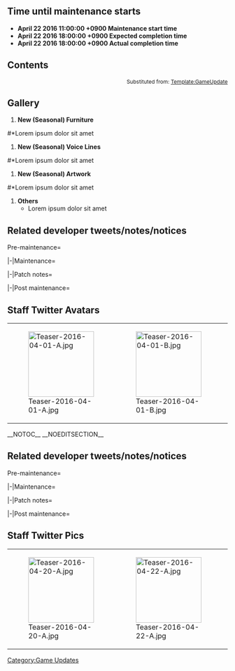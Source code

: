 ==Time until maintenance starts==

* '''April 22 2016 11:00:00 +0900 Maintenance start time'''
* '''April 22 2016 18:00:00 +0900 Expected completion time'''
* '''April 22 2016 18:00:00 +0900 Actual completion time'''

== Contents ==
<div style="font-size:12px;text-align:right">Substituted from: [[Template:GameUpdate]]</div>

==Gallery==
<!-- Add this section after maintenance. To use gallery slider feature, see http://community.wikia.com/wiki/Help:Galleries,_Slideshows,_and_Sliders/wikitext 
<gallery source="template" type="slider" hideaddbutton="true">
Uzuki's floor.png|New Furniture|linktext=Uzuki's floor
Uzuki's wallpaper.png|New Furniture|linktext=Uzuki's wallpaper
Uzuki's window.png|New Furniture|linktext=Uzuki's window
Uzuki's desk.png|New Furniture|linktext=Uzuki's desk
Uzuki's wallscroll.png|New Furniture|linktext=Uzuki's wallscroll
</gallery>->

== Contents ==
#'''Start of [[Event]]'''
#*Please visit the article above for more information.
#'''New Remodel'''
#*Lorem ipsum dolor sit amet
#'''New Ships'''
#*{{Shipgirl}} Lorem ipsum dolor sit amet
#*{{Shipgirl}} Lorem ipsum dolor sit amet
#*{{Shipgirl}} Lorem ipsum dolor sit amet
#'''New Equipment'''
#*Lorem ipsum dolor sit amet 
#'''New Abyssal Ships'''
#*Lorem ipsum dolor sit amet
#'''New Abyssal Equipment'''
#*Lorem ipsum dolor sit amet
#'''New Mechanics'''
#*Lorem ipsum dolor sit amet
#'''New Quests'''
#*Lorem ipsum dolor sit amet <!--- Use Template:Quest and Template:ItemStack --->
#'''New (Seasonal) Furniture'''
<!--- i.e.: New Year-themed Furniture--->
#*Lorem ipsum dolor sit amet
#'''New (Seasonal) Voice Lines'''
<!--- i.e.: New Year-themed Voice Lines--->
#*Lorem ipsum dolor sit amet <!--- Ships with new voice line --->
#'''New (Seasonal) Artwork'''
<!--- i.e.: New Year-themed Artwork--->
#*Lorem ipsum dolor sit amet <!--- Ships with new artwork --->
#'''Others'''
#*Lorem ipsum dolor sit amet

== Related developer tweets/notes/notices ==
<tabber>Pre-maintenance=
{{MultiTweet
|MultiTweetID = PreMaint
|color = #ace
|title = Pre maintenance tweets

|link01 = https://twitter.com/KanColle_STAFF/status/719327273975853056
|JP01 = 現在「艦これ」運営鎮守府では、次の改二改装実装の準備を進めています。激戦海域アイアンボトムサウンドに幾多も突入、単艦でも奮戦し、最期は輸送作戦中にレーダーによる敵艦隊の待ち伏せ攻撃に敗れ没したある改白露型駆逐艦の改二改装の実装を準備しています。
|EN01 = Lorem ipsum dolor sit amet, consectetur adipiscing elit, sed do eiusmod tempor incididunt ut labore et dolore magna aliqua. Ut enim ad minim veniam, quis nostrud exercitation ullamco laboris nisi ut aliquip ex ea commodo consequat. Duis aute irure dolor in reprehenderit in voluptate velit esse cillum dolore eu fugiat nulla pariatur. Excepteur sint occaecat cupidatat non proident, sunt in culpa qui officia deserunt mollit anim id est laborum
|TL01 = [[User:Admiral Mikado|Admiral Mikado]]

|link02 = https://twitter.com/KanColle_STAFF/status/719685770491990018
|JP02 = 「艦これ」次回の稼働全サーバ群共通メンテナンス＆アップデートは、【4/22(金)】に実施させて頂く予定です。同メンテナンスに伴うアップデートでは、アイアンボトムサウンドに幾度も突入し奮戦した、ある改白露型駆逐艦の改二改装などを実装予定です。
|EN02 = Lorem ipsum dolor sit amet, consectetur adipiscing elit, sed do eiusmod tempor incididunt ut labore et dolore magna aliqua. Ut enim ad minim veniam, quis nostrud exercitation ullamco laboris nisi ut aliquip ex ea commodo consequat. Duis aute irure dolor in reprehenderit in voluptate velit esse cillum dolore eu fugiat nulla pariatur.
|TL02 = [[User:Admiral Mikado|Admiral Mikado]]

}}

|-|Maintenance=
{{MultiTweet
|MultiTweetID = Maint
|color = #ace
|title = Maintenance (progress) tweets

|link01 = 
|JP01 = 
|EN01 = 
|TL01 = 

|link02 = 
|JP02 = 
|EN02 = 
|TL02 = 
}}

|-|Patch notes=
{{MultiTweet
|MultiTweetID = PatchNotes
|color = #ace
|title = Patch notes

|link01 = 
|JP01 = 
|EN01 = 
|TL01 = 

|link02 = 
|JP02 = 
|EN02 = 
|TL02 = 

}}

|-|Post maintenance=
{{MultiTweet
|MultiTweetID = PostMaint
|color = #ace
|title = Post maintenance tweets

|link01 = 
|JP01 = 
|EN01 = 
|TL01 = 

|link02 = 
|JP02 = 
|EN02 = 
|TL02 = 

}}
</tabber>
==Staff Twitter Avatars==
{|
|[[File:Teaser-2016-04-01-A.jpg|150px]]
|[[File:Teaser-2016-04-01-B.jpg|150px]]
|[[File:Teaser-2016-04-01-C.jpg|150px]]
|[[File:Teaser-2016-04-03-A.jpg|150px]]
|}

__NOTOC__
__NOEDITSECTION__



== Related developer tweets/notes/notices ==
<tabber>Pre-maintenance=
{{MultiTweet
|MultiTweetID = PreMaint
|color = #ace
|title = Pre maintenance tweets

|link01 = https://twitter.com/KanColle_STAFF/status/719327273975853056
|JP01 = 現在「艦これ」運営鎮守府では、次の改二改装実装の準備を進めています。激戦海域アイアンボトムサウンドに幾多も突入、単艦でも奮戦し、最期は輸送作戦中にレーダーによる敵艦隊の待ち伏せ攻撃に敗れ没したある改白露型駆逐艦の改二改装の実装を準備しています。
|EN01 = We're currently working on the next second remodelling. This time it'll be for a certain improved Shiratsuyu-class destroyer who embarked to Ironbottom Sound several times, fought viciously even when alone, only to sink during a transport operation due to a radar-guided ambush attack by an enemy fleet.
|TL01 = [[User:Admiral Mikado|Admiral Mikado]]

|link02 = https://twitter.com/KanColle_STAFF/status/719685770491990018
|JP02 = 「艦これ」次回の稼働全サーバ群共通メンテナンス＆アップデートは、【4/22(金)】に実施させて頂く予定です。同メンテナンスに伴うアップデートでは、アイアンボトムサウンドに幾度も突入し奮戦した、ある改白露型駆逐艦の改二改装などを実装予定です。
|EN02 = The next KanColle server maintenance & update is slated for the 22nd April. During said update a certain improved Shiratsuyu-class destroyer who fought viciously in Ironbottom Sound several times will receive her second remodelling.
|TL02 = [[User:Admiral Mikado|Admiral Mikado]]

|link03 = https://twitter.com/KanColle_STAFF/status/720774907592728576
|JP03 = 「艦これ」次回の稼働全サーバ群共通メンテナンス＆アップデートは、【4/22(金)】に実施させて頂く予定です。また、春イベント2016期間限定海域は、全ての準備が整えば来月【5/2(月)】より作戦展開予定です。同作戦期間は【約三週間】の予定です。
|EN03 = The next KanColle server maintenance & update is slated for the 22nd April. Furthermore, the Spring 2016 Event is planned to start on the 2nd May. It'll last around 3 weeks.
|TL03 = [[User:Admiral Mikado|Admiral Mikado]]

|link04 = https://twitter.com/KanColle_STAFF/status/721512409458806786
|JP04 = 「艦これ」次回の稼働全サーバ群共通メンテナンス＆アップデートは、【4/22(金)】に実施させて頂く予定です。また、春イベント2016期間限定海域は、全ての準備が整えば、来月【5/2(月)】より作戦開始予定です。歴戦の提督方は、作戦難易度【乙】及び【甲】の選択も可能です。
|EN04 = The next KanColle server maintenance & update is slated for the 22nd April. Furthermore, the Spring 2016 Event is planned to start on the 2nd May. Veteran admirals will be able to select Medium & Hard Mode.
|TL04 = [[User:Admiral Mikado|Admiral Mikado]]

|link05 = https://twitter.com/KanColle_STAFF/status/722951676953432064
|JP05 = 明日【4/22(金)】に、「艦これ」稼働全サーバ群共通メンテナンス＆アップデートは実施させて頂く予定です。メンテナンス開始時間は【AM 11:00】、同完了時間は【18:00】の予定です。提督の皆さん、お手数お掛けして恐縮です。ご協力、どうぞよろしくお願いいたします。
|EN05 = The next KanColle server maintenance & update is slated for tomorrow, the 22nd April. Maintenance is planned to start at 11:00 and end at 18:00. We apologise for the inconvenience.
|TL05 = [[User:Admiral Mikado|Admiral Mikado]]

|link06 = https://twitter.com/KanColle_STAFF/status/723308238997839872
|JP06 = マルキューサンマル。提督の皆さん、おはようございます！<br>今日は金曜日！本日は「艦これ」稼働全サーバ群共通メンテナンス＆アップデートを実施させて頂く予定です。本日も金曜カレーで元気を補給して、頑張ってまいりましょう！
|EN06 = 0930. Good morning, admirals!<br>It's Friday! Today we're going to carry out yet another KanColle server maintenance & update. We'll also have some Friday Curry to supply us with energy to get through the day!
|TL06 = [[User:Admiral Mikado|Admiral Mikado]]

|link07 = https://twitter.com/KanColle_STAFF/status/723309451529195520
|JP07 = 本日この後【11:00】より「艦これ」稼働全サーバ群は、メンテナンス＆アップデートを実施致します。完了は【18:00】を予定しています。メンテナンス開始前にブラウザを閉じて、「艦これ」を一旦終了して頂けますと幸いです。提督の皆さん、ご協力どうぞよろしくお願いいたします。
|EN07 = Today's KanColle server maintenance & update starts at 11:00. Please close your browser and stop playing KanColle before the start of the maintenance. Your jolly cooperation is very much appreciated.
|TL07 = [[User:Admiral Mikado|Admiral Mikado]]

|link08 = https://twitter.com/KanColle_STAFF/status/723329277731569664
|JP08 = この後【11:00】より「艦これ」稼働全サーバ群は、メンテナンスに入らせていただきます。同作業完了は【18:00】を予定しています。提督の皆さん、お手数をお掛けして申し訳ありません。メンテナンス開始前にブラウザを閉じて、「艦これ」を一旦終了して頂けますと幸いです。
|EN08 = The KanColle server maintenance starts at 11:00. Estimated time of completion is 18:00. We're terribly sorry for the inconvenience. Please close your browser and stop playing KanColle before the maintenance starts.
|TL08 = [[User:Admiral Mikado|Admiral Mikado]]
}}

|-|Maintenance=
{{MultiTweet
|MultiTweetID = Maint
|color = #ace
|title = Maintenance (progress) tweets

|link01 = https://twitter.com/KanColle_STAFF/status/723332276898000896
|JP01 = メンテナンス状況：メンテナンスに入りました。<br>「艦これ」稼働全サーバ群は、メンテナンス＆アップデート作業に突入致しました。同作業完了は本日【18:00】を予定しています。進捗状況は随時お知らせできるように努めます。
|EN01 = Maintenance status: Maintenance started.<br>We've started working on the KanColle server maintenance & update. Estimated time of completion is 18:00. We'll try to keep you up-to-date on our progress.
|TL01 = [[User:Admiral Mikado|Admiral Mikado]]

|link02 = 
|JP02 = 
|EN02 = 
|TL02 = 

|link03 = 
|JP03 = 
|EN03 = 
|TL03 = 

|link04 = 
|JP04 = 
|EN04 = 
|TL04 = 

|link05 = 
|JP05 = 
|EN05 = 
|TL05 = 

|link06 = 
|JP06 = 
|EN06 = 
|TL06 = 

|link07 = 
|JP07 = 
|EN07 = 
|TL07 = 

|link08 = 
|JP08 = 
|EN08 = 
|TL08 = 

|link09 = 
|JP09 = 
|EN09 = 
|TL09 = 

|link10 = 
|JP10 = 
|EN10 = 
|TL10 = 

|link11 = 
|JP11 = 
|EN11 = 
|TL11 = 

|link12 = 
|JP12 = 
|EN12 = 
|TL12 = 

|link13 = 
|JP13 = 
|EN13 = 
|TL13 = 

|link14 = 
|JP14 = 
|EN14 = 
|TL14 = 

|link15 = 
|JP15 = 
|EN15 = 
|TL15 = 
}}

|-|Patch notes=
{{MultiTweet
|MultiTweetID = PatchNotes
|color = #ace
|title = Patch notes

|link01 = 
|JP01 = 
|EN01 = 
|TL01 = 

|link02 = 
|JP02 = 
|EN02 = 
|TL02 = 

|link03 = 
|JP03 = 
|EN03 = 
|TL03 = 

|link04 = 
|JP04 = 
|EN04 = 
|TL04 = 

|link05 = 
|JP05 = 
|EN05 = 
|TL05 = 

|link06 = 
|JP06 = 
|EN06 = 
|TL06 = 

|link07 = 
|JP07 = 
|EN07 = 
|TL07 = 

|link08 = 
|JP08 = 
|EN08 = 
|TL08 = 

|link09 = 
|JP09 = 
|EN09 = 
|TL09 = 

|link10 = 
|JP10 = 
|EN10 = 
|TL10 = 

|link11 = 
|JP11 = 
|EN11 = 
|TL11 = 

|link12 = 
|JP12 = 
|EN12 = 
|TL12 = 

|link13 = 
|JP13 = 
|EN13 = 
|TL13 = 

|link14 = 
|JP14 = 
|EN14 = 
|TL14 = 

|link15 = 
|JP15 = 
|EN15 = 
|TL15 = 

}}

|-|Post maintenance=
{{MultiTweet
|MultiTweetID = PostMaint
|color = #ace
|title = Post maintenance tweets

|link01 = 
|JP01 = 
|EN01 = 
|TL01 = 

|link02 = 
|JP02 = 
|EN02 = 
|TL02 = 

|link03 = 
|JP03 = 
|EN03 = 
|TL03 = 

|link04 = 
|JP04 = 
|EN04 = 
|TL04 = 

|link05 = 
|JP05 = 
|EN05 = 
|TL05 = 

|link06 = 
|JP06 = 
|EN06 = 
|TL06 = 

|link07 = 
|JP07 = 
|EN07 = 
|TL07 = 

|link08 = 
|JP08 = 
|EN08 = 
|TL08 = 

|link09 = 
|JP09 = 
|EN09 = 
|TL09 = 

|link10 = 
|JP10 = 
|EN10 = 
|TL10 = 

|link11 = 
|JP11 = 
|EN11 = 
|TL11 = 

|link12 = 
|JP12 = 
|EN12 = 
|TL12 = 

|link13 = 
|JP13 = 
|EN13 = 
|TL13 = 

|link14 = 
|JP14 = 
|EN14 = 
|TL14 = 

|link15 = 
|JP15 = 
|EN15 = 
|TL15 = 

}}
</tabber>

==Staff Twitter Pics==
{|
|[[File:Teaser-2016-04-20-A.jpg|150px]]
|[[File:Teaser-2016-04-22-A.jpg|150px]]
|[[File:Teaser-2016-04-22-B.jpg|150px]]
|[[File:Teaser-2016-04-22-C.jpg|150px]]
|} 

<!--test--><noinclude>
[[Category:Game Updates]]
</noinclude>